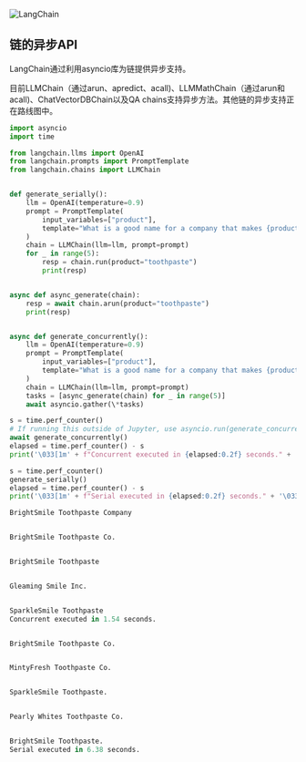 

<Head>
  <script>
    {
      `(function() {
         var _hmt = _hmt || [];
(function() {
  var hm = document.createElement("script");
  hm.src = "https://hm.baidu.com/hm.js?e60fb290e204e04c5cb6f79b0ac1e697";
  var s = document.getElementsByTagName("script")[0]; 
  s.parentNode.insertBefore(hm, s);
})();
       })();`
    }
  </script>
</Head>

![LangChain](https://pica.zhimg.com/50/v2-56e8bbb52aa271012541c1fe1ceb11a2_r.gif)



## 链的异步API

LangChain通过利用asyncio库为链提供异步支持。

目前LLMChain（通过arun、apredict、acall)、LLMMathChain（通过arun和acall)、ChatVectorDBChain以及QA chains支持异步方法。其他链的异步支持正在路线图中。
 







```python
import asyncio
import time

from langchain.llms import OpenAI
from langchain.prompts import PromptTemplate
from langchain.chains import LLMChain


def generate_serially():
    llm = OpenAI(temperature=0.9)
    prompt = PromptTemplate(
        input_variables=["product"],
        template="What is a good name for a company that makes {product}?",
    )
    chain = LLMChain(llm=llm, prompt=prompt)
    for _ in range(5):
        resp = chain.run(product="toothpaste")
        print(resp)


async def async_generate(chain):
    resp = await chain.arun(product="toothpaste")
    print(resp)


async def generate_concurrently():
    llm = OpenAI(temperature=0.9)
    prompt = PromptTemplate(
        input_variables=["product"],
        template="What is a good name for a company that makes {product}?",
    )
    chain = LLMChain(llm=llm, prompt=prompt)
    tasks = [async_generate(chain) for _ in range(5)]
    await asyncio.gather(\*tasks)

s = time.perf_counter()
# If running this outside of Jupyter, use asyncio.run(generate_concurrently())
await generate_concurrently()
elapsed = time.perf_counter() - s
print('\033[1m' + f"Concurrent executed in {elapsed:0.2f} seconds." + '\033[0m')

s = time.perf_counter()
generate_serially()
elapsed = time.perf_counter() - s
print('\033[1m' + f"Serial executed in {elapsed:0.2f} seconds." + '\033[0m')

```








```python
BrightSmile Toothpaste Company


BrightSmile Toothpaste Co.


BrightSmile Toothpaste


Gleaming Smile Inc.


SparkleSmile Toothpaste
Concurrent executed in 1.54 seconds.


BrightSmile Toothpaste Co.


MintyFresh Toothpaste Co.


SparkleSmile Toothpaste.


Pearly Whites Toothpaste Co.


BrightSmile Toothpaste.
Serial executed in 6.38 seconds.

```







